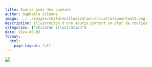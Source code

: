 ```yaml
---
title: Souris avec des cookies
author: Raphaële Slimane
image: ../../images/childrenillustration/illustrationenfant3.png
description: Illustration d'une souris portant un plat de cookies
categories: ["children illustration"]
date: 2024-06-03
format:
  html:
    page-layout: full
---
```


![](../../images/childrenillustration/illustrationenfant3.png)

